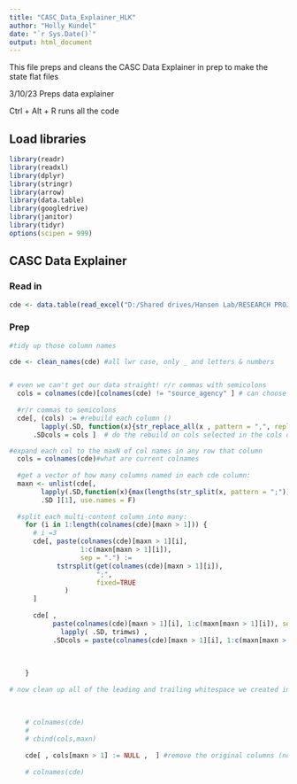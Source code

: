```yaml
---
title: "CASC_Data_Explainer_HLK"
author: "Holly Kundel"
date: "`r Sys.Date()`"
output: html_document
---
```


This file preps and cleans the CASC Data Explainer in prep to make the state flat files


3/10/23
Preps data explainer

Ctrl + Alt + R runs all the code

## Load libraries
```r
library(readr)
library(readxl)
library(dplyr)
library(stringr)
library(arrow)
library(data.table)
library(googledrive)
library(janitor)
library(tidyr)
options(scipen = 999)
```

## CASC Data Explainer
### Read in
```r
cde <- data.table(read_excel("D:/Shared drives/Hansen Lab/RESEARCH PROJECTS/Fish Survey Data/CASC_Data_Explainer_for_R_Data_Manipulation.xlsx")) #set as DT on the fly
```

### Prep 
```r
#tidy up those column names

cde <- clean_names(cde) #all lwr case, only _ and letters & numbers


# even we can't get our data straight! r/r commas with semicolons 
  cols = colnames(cde)[colnames(cde) != "source_agency" ] # can choose which cols to do action on here skipping source agency b/c "South Dakota Game, Fish and Parks"
  
  #r/r commas to semicolons
  cde[, (cols) := #rebuild each column ()
        lapply(.SD, function(x){str_replace_all(x , pattern = ",", replacement = ";")}), #by looking through each cell and r/r commas with semicolons
      .SDcols = cols ]  # do the rebuild on cols selected in the cols object

#expand each col to the maxN of col names in any row that column
  cols = colnames(cde)#what are current colnames
  
  #get a vector of how many columns named in each cde column:
  maxn <- unlist(cde[, 
        lapply(.SD,function(x){max(lengths(str_split(x, pattern = ";")))}), # how many units are in here? each unit is sep by a semicolon, count col names, then use the max
        .SD ][1], use.names = F)
    
  #split each multi-content column into many:
    for (i in 1:length(colnames(cde)[maxn > 1])) {
      # i =3
      cde[, paste(colnames(cde)[maxn > 1][i],
                  1:c(maxn[maxn > 1][i]),
                  sep = ".") :=
            tstrsplit(get(colnames(cde)[maxn > 1][i]),
                      ";",
                      fixed=TRUE
              )
      ]
      
      cde[ ,
           paste(colnames(cde)[maxn > 1][i], 1:c(maxn[maxn > 1][i]), sep = ".") := 
             lapply( .SD, trimws) ,
           .SDcols = paste(colnames(cde)[maxn > 1][i], 1:c(maxn[maxn > 1][i]), sep = ".") ]
      
      
      
    }
  
# now clean up all of the leading and trailing whitespace we created in that split
  
 
    
    # colnames(cde)
    # 
    # cbind(cols,maxn)
    
    cde[ , cols[maxn > 1] := NULL ,  ] #remove the original columns (now the first case within a col is colname.1) 
    
    # colnames(cde)


```

